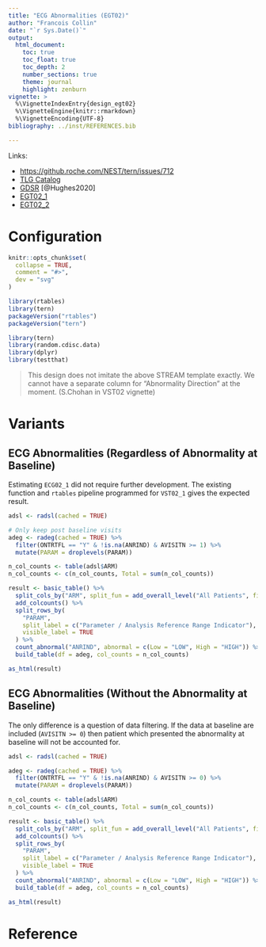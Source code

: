```yaml
---
title: "ECG Abnormalities (EGT02)"
author: "Francois Collin"
date: "`r Sys.Date()`"
output:
  html_document:
    toc: true
    toc_float: true
    toc_depth: 2
    number_sections: true
    theme: journal
    highlight: zenburn
vignette: >
  %\VignetteIndexEntry{design_egt02}
  %\VignetteEngine{knitr::rmarkdown}
  %\VignetteEncoding{UTF-8}
bibliography: ../inst/REFERENCES.bib

---
```


Links:

- [https://github.roche.com/NEST/tern/issues/712](https://github.roche.com/NEST/tern/issues/712)
- [TLG Catalog](https://nest-docs.kubemea.science.roche.com/releases/2020_08_20/embedded/agile-R/tlg_catalog/tables/egt02/)
- [GDSR](https://gdsr.roche.com/resource/gdsr.roche.com/release/products/dataAnalysis/GDS_Standard_TLG_Specs_Tables_1.doc) [@Hughes2020]
- [EGT02_1](https://pages.github.roche.com/MDIS/stream_doc/um/report_outputs_egt02_1.html)
- [EGT02_2](https://pages.github.roche.com/MDIS/stream_doc/um/report_outputs_egt02_2.html)

Configuration
=============

```r
knitr::opts_chunk$set(
  collapse = TRUE,
  comment = "#>",
  dev = "svg"
)
```

```r
library(rtables)
library(tern)
packageVersion("rtables")
packageVersion("tern")

library(tern)
library(random.cdisc.data)
library(dplyr)
library(testthat)
```


> This design does not imitate the above STREAM template exactly. We cannot have a separate column for
  "Abnormality Direction" at the moment. (S.Chohan in VST02 vignette)


Variants
========

ECG Abnormalities (Regardless of Abnormality at Baseline)
---------------------------------------------------------

Estimating `ECG02_1` did not require further development. The existing function and `rtables` pipeline
programmed for `VST02_1` gives the expected result.

```r
adsl <- radsl(cached = TRUE)

# Only keep post baseline visits
adeg <- radeg(cached = TRUE) %>%
  filter(ONTRTFL == "Y" & !is.na(ANRIND) & AVISITN >= 1) %>%
  mutate(PARAM = droplevels(PARAM))

n_col_counts <- table(adsl$ARM)
n_col_counts <- c(n_col_counts, Total = sum(n_col_counts))

```

```r
result <- basic_table() %>%
  split_cols_by("ARM", split_fun = add_overall_level("All Patients", first = FALSE)) %>%
  add_colcounts() %>%
  split_rows_by(
    "PARAM",
    split_label = c("Parameter / Analysis Reference Range Indicator"),
    visible_label = TRUE
  ) %>%
  count_abnormal("ANRIND", abnormal = c(Low = "LOW", High = "HIGH")) %>%
  build_table(df = adeg, col_counts = n_col_counts)

as_html(result)
```

ECG Abnormalities (Without the Abnormality at Baseline)
------------------------------------------------------

The only difference is a question of data filtering. If the data at baseline
are included (`AVISITN >= 0`) then patient which presented the abnormality at baseline
will not be accounted for.

```r
adsl <- radsl(cached = TRUE)

adeg <- radeg(cached = TRUE) %>%
  filter(ONTRTFL == "Y" & !is.na(ANRIND) & AVISITN >= 0) %>%
  mutate(PARAM = droplevels(PARAM))

n_col_counts <- table(adsl$ARM)
n_col_counts <- c(n_col_counts, Total = sum(n_col_counts))

result <- basic_table() %>%
  split_cols_by("ARM", split_fun = add_overall_level("All Patients", first = FALSE)) %>%
  add_colcounts() %>%
  split_rows_by(
    "PARAM",
    split_label = c("Parameter / Analysis Reference Range Indicator"),
    visible_label = TRUE
  ) %>%
  count_abnormal("ANRIND", abnormal = c(Low = "LOW", High = "HIGH")) %>%
  build_table(df = adeg, col_counts = n_col_counts)

as_html(result)

```

Reference
=========
